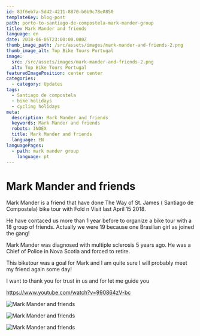 ```yaml
---
id: 83f6eb7a-5d42-4211-8870-b6b9c78e0850
templateKey: blog-post
path: porto-to-santiago-de-compostela-mark-mander-group
title: Mark Mander and friends
language: en
date: 2018-06-05T23:00:00.000Z
thumb_image_path: /src/assets/images/mark-mander-and-friends-2.png
thumb_image_alt: Top Bike Tours Portugal
image:
  src: /src/assets/images/mark-mander-and-friends-2.png
  alt: Top Bike Tours Portugal
featuredImagePosition: center center
categories:
  - category: Updates
tags:
  - Santiago de compostela
  - bike holidays
  - cycling holidays
meta:
  description: Mark Mander and friends
  keywords: Mark Mander and friends
  robots: INDEX
  title: Mark Mander and friends
  language: EN
languagePages:
  - path: mark mander group
    language: pt
---
```


# **Mark Mander and friends**

Mark Mander is a friend that have done The Way of St. James ( Santiago de
Compostela) bike tour with Fold n Visit last April 15 2018.

He have contaced us more than 1 year before to organize a bike tour with a 18
group of friends. Actually we were 19 because one Brasilian girl as joined the
gang!

Mark Mander was diagnosed with multiple sclerosis 5 years ago. He was a Chief of
Police in Nova Scotia and forced to retire.

This biketour was a goal for Mark and I am quite sure I will probably meet my
friend again some day!

I want to thank you for trust in us and for let me guide you

https://www.youtube.com/watch?v=990864zV-bc

![Mark Mander and friends](/src/assets/images/mark-mander-and-friends-3.png 'Mark Mander and friends')

![Mark Mander and friends](/src/assets/images/mark-mander-and-friends.png 'Mark Mander and friends')

![Mark Mander and friends](/src/assets/images/mark-mander-and-friends-2.png 'Mark Mander and friends')
